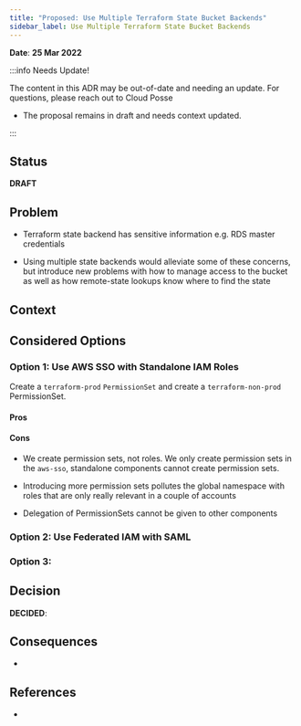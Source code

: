 ```yaml
---
title: "Proposed: Use Multiple Terraform State Bucket Backends"
sidebar_label: Use Multiple Terraform State Bucket Backends
---
```


**Date**: **25 Mar 2022**

:::info Needs Update!

The content in this ADR may be out-of-date and needing an update. For questions, please reach out to Cloud Posse

- The proposal remains in draft and needs context updated.

:::

## Status
**DRAFT**

## Problem
- Terraform state backend has sensitive information e.g. RDS master credentials

- Using multiple state backends would alleviate some of these concerns, but introduce new problems with how to manage access to the bucket as well as how remote-state lookups know where to find the state

## Context

## Considered Options

### Option 1: Use AWS SSO with Standalone IAM Roles

Create a `terraform-prod`  `PermissionSet` and create a `terraform-non-prod` PermissionSet.

#### Pros

#### Cons

- We create permission sets, not roles. We only create permission sets in the `aws-sso`, standalone components cannot create permission sets.

- Introducing more permission sets pollutes the global namespace with roles that are only really relevant in a couple of accounts

- Delegation of PermissionSets cannot be given to other components

### Option 2: Use Federated IAM with SAML

### Option 3:

## Decision

**DECIDED**:

## Consequences

-

## References

-


